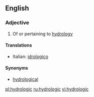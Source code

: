 ==English==

===Adjective===
{{en-adj|-}}

# Of or pertaining to [[hydrology]]

====Translations====
{{top}}
*Italian: [[idrologico]]
{{mid}}

{{bottom}}

====Synonyms====
*[[hydrological]]

[[pl:hydrologic]]
[[ru:hydrologic]]
[[vi:hydrologic]]